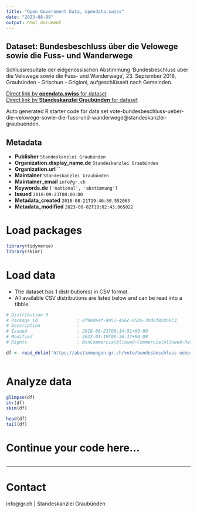 ```yaml
---
title: "Open Government Data, opendata.swiss"
date: "2023-08-09"
output: html_document
---
```


## Dataset: Bundesbeschluss über die Velowege sowie die Fuss- und Wanderwege

Schlussresultate der eidgenössischen Abstimmung 'Bundesbeschluss über die Velowege sowie die Fuss- und Wanderwege', 23. September 2018, Graubünden - Grischun - Grigioni, aufgeschlüsselt nach Gemeinden.

[Direct link by **opendata.swiss** for dataset](https://opendata.swiss/de/dataset/bundesbeschluss-uber-die-velowege-sowie-die-fuss-und-wanderwege)<br>
[Direct link by **Standeskanzlei Graubünden** for dataset](https://abstimmungen.gr.ch/vote/bundesbeschluss-ueber-die-velowege-sowie-die-fuss-und-wanderwege/data)

Auto generated R starter code for data set vote-bundesbeschluss-ueber-die-velowege-sowie-die-fuss-und-wanderwege@standeskanzlei-graubuenden.

## Metadata

- **Publisher** `Standeskanzlei Graubünden`
- **Organization.display_name.de** `Standeskanzlei Graubünden`
- **Organization.url** ``
- **Maintainer** `Standeskanzlei Graubünden`
- **Maintainer_email** `info@gr.ch`
- **Keywords.de** `['national', 'abstimmung']`
- **Issued** `2018-09-23T00:00:00`
- **Metadata_created** `2018-08-21T19:46:50.552063`
- **Metadata_modified** `2023-08-02T18:02:43.065022`


# Load packages

```r

library(tidyverse)
library(skimr)

```

# Load data

-   The dataset has 1 distribution(s) in CSV format.
-   All available CSV distributions are listed below and can be read into a tibble.

```r

# Distribution 0
# Package_id               : 0f90de4f-8951-456c-85b5-38d6f82050c3
# Description              : 
# Issued                   : 2018-08-21T09:14:51+00:00
# Modified                 : 2022-01-19T06:36:17+00:00
# Rights                   : NonCommercialAllowed-CommercialAllowed-ReferenceRequired

df <- read_delim('https://abstimmungen.gr.ch/vote/bundesbeschluss-ueber-die-velowege-sowie-die-fuss-und-wanderwege/data-csv')



```

# Analyze data

```r

glimpse(df)
str(df)
skim(df)

head(df)
tail(df)

```

# Continue your code here...

```r

```

------------------------------------------------------------------------

# Contact

info@gr.ch | Standeskanzlei Graubünden
